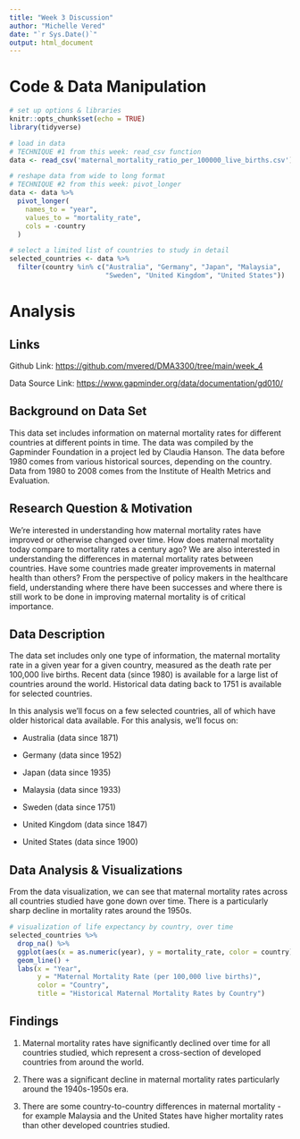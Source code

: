 ```yaml
---
title: "Week 3 Discussion"
author: "Michelle Vered"
date: "`r Sys.Date()`"
output: html_document
---
```


# Code & Data Manipulation

```r

# set up options & libraries
knitr::opts_chunk$set(echo = TRUE)
library(tidyverse)

# load in data
# TECHNIQUE #1 from this week: read_csv function
data <- read_csv('maternal_mortality_ratio_per_100000_live_births.csv')

# reshape data from wide to long format
# TECHNIQUE #2 from this week: pivot_longer
data <- data %>%
  pivot_longer(
    names_to = "year",
    values_to = "mortality_rate",
    cols = -country
  )

# select a limited list of countries to study in detail
selected_countries <- data %>%
  filter(country %in% c("Australia", "Germany", "Japan", "Malaysia", 
                        "Sweden", "United Kingdom", "United States"))
```

# Analysis

## Links

Github Link: <https://github.com/mvered/DMA3300/tree/main/week_4>

Data Source Link: <https://www.gapminder.org/data/documentation/gd010/>

## Background on Data Set

This data set includes information on maternal mortality rates for different countries at different points in time. The data was compiled by the Gapminder Foundation in a project led by Claudia Hanson. The data before 1980 comes from various historical sources, depending on the country. Data from 1980 to 2008 comes from the Institute of Health Metrics and Evaluation.

## Research Question & Motivation

We're interested in understanding how maternal mortality rates have improved or otherwise changed over time. How does maternal mortality today compare to mortality rates a century ago? We are also interested in understanding the differences in maternal mortality rates between countries. Have some countries made greater improvements in maternal health than others? From the perspective of policy makers in the healthcare field, understanding where there have been successes and where there is still work to be done in improving maternal mortality is of critical importance.

## Data Description

The data set includes only one type of information, the maternal mortality rate in a given year for a given country, measured as the death rate per 100,000 live births. Recent data (since 1980) is available for a large list of countries around the world. Historical data dating back to 1751 is available for selected countries.

In this analysis we'll focus on a few selected countries, all of which have older historical data available. For this analysis, we'll focus on:

-   Australia (data since 1871)

-   Germany (data since 1952)

-   Japan (data since 1935)

-   Malaysia (data since 1933)

-   Sweden (data since 1751)

-   United Kingdom (data since 1847)

-   United States (data since 1900)

## Data Analysis & Visualizations

From the data visualization, we can see that maternal mortality rates across all countries studied have gone down over time. There is a particularly sharp decline in mortality rates around the 1950s.

```r

# visualization of life expectancy by country, over time
selected_countries %>%
  drop_na() %>%
  ggplot(aes(x = as.numeric(year), y = mortality_rate, color = country)) +
  geom_line() +
  labs(x = "Year", 
       y = "Maternal Mortality Rate (per 100,000 live births)", 
       color = "Country",
       title = "Historical Maternal Mortality Rates by Country")

```

## Findings

1.  Maternal mortality rates have significantly declined over time for all countries studied, which represent a cross-section of developed countries from around the world.

2.  There was a significant decline in maternal mortality rates particularly around the 1940s-1950s era.

3.  There are some country-to-country differences in maternal mortality - for example Malaysia and the United States have higher mortality rates than other developed countries studied.
